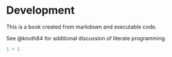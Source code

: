 # Development

This is a book created from markdown and executable code.

See @knuth84 for additional discussion of literate programming.

```r
1 + 1
```
